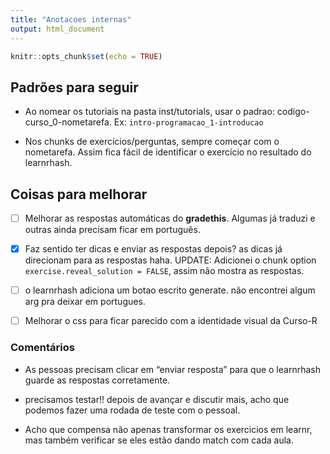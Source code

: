```yaml
---
title: "Anotacoes internas"
output: html_document
---
```


```r
knitr::opts_chunk$set(echo = TRUE)
```

## Padrões para seguir

- Ao nomear os tutoriais na pasta inst/tutorials, usar o padrao: codigo-curso_0-nometarefa. Ex: `intro-programacao_1-introducao`


- Nos chunks de exercícios/perguntas, sempre começar com o nometarefa. Assim fica fácil de identificar o exercício no resultado do learnrhash.


## Coisas para melhorar

- [ ] Melhorar as respostas automáticas do **gradethis**. Algumas já traduzi e outras ainda precisam ficar em português.

- [x] Faz sentido ter dicas e enviar as respostas depois? as dicas já direcionam para as respostas haha. UPDATE: Adicionei o chunk option `exercise.reveal_solution = FALSE`, assim não mostra as respostas.

- [ ] o learnrhash adiciona um botao escrito generate. não encontrei algum arg pra deixar em portugues.

- [ ] Melhorar o css para ficar parecido com a identidade visual da Curso-R


### Comentários

- As pessoas precisam clicar em "enviar resposta" para que o learnrhash guarde as respostas corretamente.

- precisamos testar!! depois de avançar e discutir mais, acho que podemos fazer uma rodada de teste com o pessoal.


- Acho que compensa não apenas transformar os exercicios em learnr, mas também verificar se eles estão dando match com cada aula.


